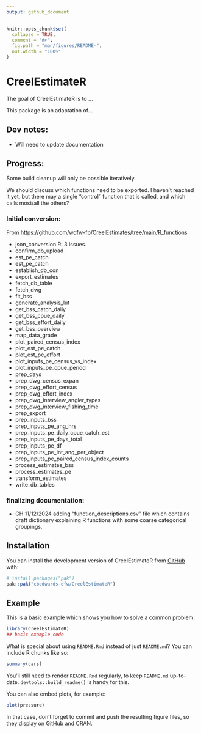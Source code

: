 ```yaml
---
output: github_document
---
```


<!-- README.md is generated from README.Rmd. Please edit that file -->

```r
knitr::opts_chunk$set(
  collapse = TRUE,
  comment = "#>",
  fig.path = "man/figures/README-",
  out.width = "100%"
)
```

# CreelEstimateR

<!-- badges: start -->
<!-- badges: end -->

The goal of CreelEstimateR is to ...

This package is an adaptation of...

## Dev notes:

- Will need to update documentation

## Progress:

Some build cleanup will only be possible iteratively.

We should discuss which functions need to be exported. I haven't reached it yet, but there
may a single "control" function that is called, and which calls most/all the others?

### Initial conversion:

From [https://github.com/wdfw-fp/CreelEstimates/tree/main/R_functions](https://github.com/wdfw-fp/CreelEstimates/tree/main/R_functions)

- json_conversion.R: 3 issues.
- confirm_db_upload
- est_pe_catch
- est_pe_catch
- establish_db_con
- export_estimates
- fetch_db_table
- fetch_dwg
- fit_bss
- generate_analysis_lut
- get_bss_catch_daily
- get_bss_cpue_daily
- get_bss_effort_daily
- get_bss_overview
- map_data_grade
- plot_paired_census_index
- plot_est_pe_catch
- plot_est_pe_effort
- plot_inputs_pe_census_vs_index
- plot_inputs_pe_cpue_period
- prep_days
- prep_dwg_census_expan
- prep_dwg_effort_census
- prep_dwg_effort_index
- prep_dwg_interview_angler_types
- prep_dwg_interview_fishing_time
- prep_export
- prep_inputs_bss
- prep_inputs_pe_ang_hrs
- prep_inputs_pe_daily_cpue_catch_est
- prep_inputs_pe_days_total
- prep_inputs_pe_df
- prep_inputs_pe_int_ang_per_object
- prep_inputs_pe_paired_census_index_counts
- process_estimates_bss
- process_estimates_pe
- transform_estimates
- write_db_tables



### finalizing documentation:

- CH 11/12/2024 adding "function_descriptions.csv" file which contains draft dictionary explaining R functions with some coarse categorical groupings.

## Installation

You can install the development version of CreelEstimateR from [GitHub](https://github.com/) with:

``` r
# install.packages("pak")
pak::pak("cbedwards-dfw/CreelEstimateR")
```

## Example

This is a basic example which shows you how to solve a common problem:

```r
library(CreelEstimateR)
## basic example code
```

What is special about using `README.Rmd` instead of just `README.md`? You can include R chunks like so:

```r
summary(cars)
```

You'll still need to render `README.Rmd` regularly, to keep `README.md` up-to-date. `devtools::build_readme()` is handy for this.

You can also embed plots, for example:

```r
plot(pressure)
```

In that case, don't forget to commit and push the resulting figure files, so they display on GitHub and CRAN.
